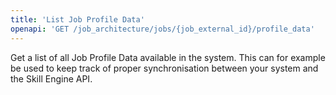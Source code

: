 ```yaml
---
title: 'List Job Profile Data'
openapi: 'GET /job_architecture/jobs/{job_external_id}/profile_data'
---
```


Get a list of all Job Profile Data available in the system. This can for example be used to keep track of proper synchronisation between your system and the Skill Engine API.
